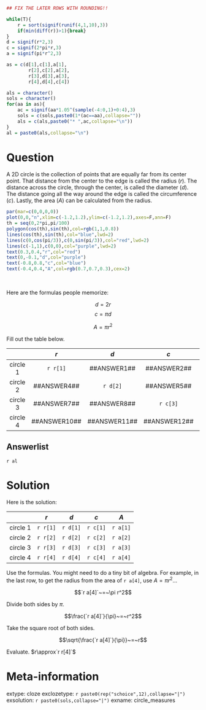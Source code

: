 ```r

## FIX THE LATER ROWS WITH ROUNDING!!

while(T){
    r = sort(signif(runif(4,1,10),3))
    if(min(diff(r))>1){break}
}
d = signif(r*2,3)
c = signif(2*pi*r,3)
a = signif(pi*r^2,3)

as = c(d[1],c[1],a[1],
        r[2],c[2],a[2],
        r[3],d[3],a[3],
        r[4],d[4],c[4])

als = character()
sols = character()
for(aa in as){
    ac = signif(aa*1.05^(sample(-4:0,1)+0:4),3)
    sols = c(sols,paste0(1*(ac==aa),collapse=""))
    als = c(als,paste0("* ",ac,collapse="\n"))
}
al = paste0(als,collapse="\n")

```



Question
========

A 2D circle is the collection of points that are equally far from its center point. That distance from the center to the edge is called the radius ($r$). The distance across the circle, through the center, is called the diameter ($d$). The distance going all the way around the edge is called the circumference ($c$). Lastly, the area ($A$) can be calculated from the radius.

```r
par(mar=c(0,0,0,0))
plot(0,0,"n",xlim=c(-1.2,1.2),ylim=c(-1.2,1.2),axes=F,ann=F)
th = seq(0,2*pi,pi/100)
polygon(cos(th),sin(th),col=rgb(1,1,0.8))
lines(cos(th),sin(th),col="blue",lwd=2)
lines(c(0,cos(pi/3)),c(0,sin(pi/3)),col="red",lwd=2)
lines(c(-1,1),c(0,0),col="purple",lwd=2)
text(0.3,0.4,"r",col="red")
text(0,-0.1,"d",col="purple")
text(-0.8,0.8,"c",col="blue")
text(-0.4,0.4,"A",col=rgb(0.7,0.7,0.3),cex=2)

```
\

Here are the formulas people memorize:

$$d = 2r$$
$$c = \pi d$$

$$A=\pi r^2$$

Fill out the table below.

|          |    $r$      |     $d$     |     $c$     |     $A$     |
|:--------:|:-----------:|:-----------:|:-----------:|:-----------:|
| circle 1 | `r r[1]`    | ##ANSWER1## | ##ANSWER2## | ##ANSWER3## |
| circle 2 | ##ANSWER4## |   `r d[2]`  | ##ANSWER5## | ##ANSWER6## |
| circle 3 | ##ANSWER7## | ##ANSWER8## |   `r c[3]`  | ##ANSWER9## |
| circle 4 | ##ANSWER10## | ##ANSWER11## | ##ANSWER12## | `r a[4]` |



Answerlist
--------

`r al`


Solution
========

Here is the solution:

|          |    $r$      |     $d$     |     $c$     |     $A$     |
|:--------:|:-----------:|:-----------:|:-----------:|:-----------:|
| circle 1 | `r r[1]`    | `r d[1]`    | `r c[1]`    | `r a[1]`    |
| circle 2 | `r r[2]`    |   `r d[2]`  | `r c[2]`    | `r a[2]`    |
| circle 3 | `r r[3]`    |   `r d[3]`  | `r c[3]`    | `r a[3]`    |
| circle 4 | `r r[4]`    |   `r d[4]`  | `r c[4]`    | `r a[4]`    |

Use the formulas. You might need to do a tiny bit of algebra. For example, in the last row, to get the radius from the area of `r a[4]`, use $A=\pi r^2$...

$$`r a[4]`~=~\pi r^2$$

Divide both sides by $\pi$.

$$\frac{`r a[4]`}{\pi}~=~r^2$$

Take the square root of both sides.

$$\sqrt{\frac{`r a[4]`}{\pi}}~=~r$$

Evaluate. $r\approx`r r[4]`$


Meta-information
============
extype: cloze
exclozetype: `r paste0(rep("schoice",12),collapse="|")`
exsolution: `r paste0(sols,collapse="|")`
exname: circle_measures